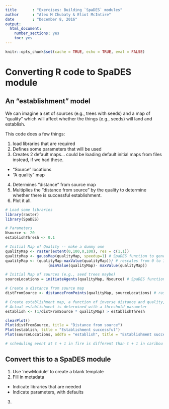 ```yaml
---
title       : "Exercises: Building `SpaDES` modules"
author      : "Alex M Chubaty & Eliot McIntire"
date        : "December 8, 2016"
output: 
  html_document: 
    number_sections: yes
    toc: yes
---
```


```r
knitr::opts_chunk$set(cache = TRUE, echo = TRUE, eval = FALSE)
```

# Converting R code to SpaDES module

## An "establishment" model

We can imagine a set of sources (e.g., trees with seeds) and a map of "quality" which will affect whether the things (e.g., seeds) will land and establish. 

This code does a few things:

1. load libraries that are required
2. Defines some parameters that will be used 
3. Creates 2 default maps... could be loading default initial maps from files instead, if we had these.

  - "Source" locations
  - "A quality" map
  
4. Determines "distance" from source map
5. Multiplies the "distance from source" by the quality to determine whether there is successful establishment.
5. Plot it all.

```r
# Load some libraries
library(raster)
library(SpaDES)

# Parameters
Nsource <- 20
establishThresh <- 0.1

# Initial Map of Quality -- make a dummy one
qualityMap <- raster(extent(0,100,0,100), res = c(1,1))
qualityMap <- gaussMap(qualityMap, speedup=1) # SpaDES function to generate a random map
qualityMap <- (qualityMap-maxValue(qualityMap))/ # rescales from 0 to 1
                   (minValue(qualityMap)- maxValue(qualityMap))

# Initial Map of sources (e.g., seed trees maybe)
sourceLocations = initiateAgents(qualityMap, Nsource) # SpaDES function

# Create a distance from source map
distFromSource <- distanceFromPoints(qualityMap, sourceLocations) # raster function

# Create establishment map, a function of inverse distance and quality, 
# Actual establishment is determined with a threshold parameter
establish <- (1/distFromSource * qualityMap) > establishThresh

clearPlot()
Plot(distFromSource, title = "Distance from source")
Plot(establish, title = "Establishment successful")
Plot(sourceLocations, addTo = "establish", title = "Establishment successful")

# scheduling event at t + 1 in fire is different than t + 1 in caribou explain
```

## Convert this to a SpaDES module

1. Use 'newModule' to create a blank template
2. Fill in metadata

  - Indicate libraries that are needed
  - Indicate parameters, with defaults

3. 


